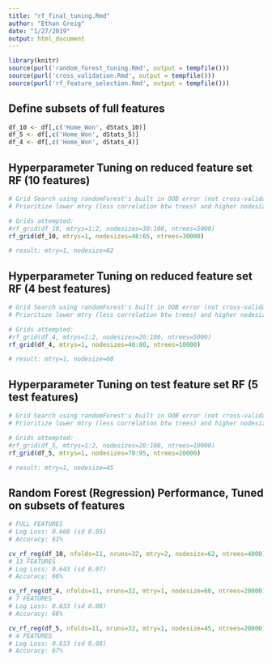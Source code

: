 ```yaml
---
title: "rf_final_tuning.Rmd"
author: "Ethan Greig"
date: "1/27/2019"
output: html_document
---
```


```r
library(knitr)
source(purl('random_forest_tuning.Rmd', output = tempfile()))
source(purl('cross_validation.Rmd', output = tempfile()))
source(purl('rf_feature_selection.Rmd', output = tempfile()))
```

## Define subsets of full features
```r
df_10 <- df[,c('Home_Won', dStats_10)]
df_5 <- df[,c('Home_Won', dStats_5)]
df_4 <- df[,c('Home_Won', dStats_4)]
```

## Hyperparameter Tuning on reduced feature set RF (10 features)
```r
# Grid Search using randomForest's built in OOB error (not cross-validated Log Loss).
# Prioritize lower mtry (less correlation btw trees) and higher nodesize (smoothing out regression)

# Grids attempted:
#rf_grid(df_10, mtrys=1:2, nodesizes=30:100, ntrees=5000)
rf_grid(df_10, mtrys=1, nodesizes=48:65, ntrees=30000)

# result: mtry=1, nodesize=62
```

## Hyperparameter Tuning on reduced feature set RF (4 best features)
```r
# Grid Search using randomForest's built in OOB error (not cross-validated Log Loss)
# Prioritize lower mtry (less correlation btw trees) and higher nodesize (smoothing out regression)

# Grids attempted:
#rf_grid(df_4, mtrys=1:2, nodesizes=20:100, ntrees=5000)
rf_grid(df_4, mtrys=1, nodesizes=40:80, ntrees=10000)

# result: mtry=1, nodesize=60
```

## Hyperparameter Tuning on test feature set RF (5 test features)
```r
# Grid Search using randomForest's built in OOB error (not cross-validated Log Loss)
# Prioritize lower mtry (less correlation btw trees) and higher nodesize (smoothing votes)

# Grids attempted:
#rf_grid(df_5, mtrys=1:2, nodesizes=20:100, ntrees=10000)
rf_grid(df_5, mtrys=1, nodesizes=70:95, ntrees=20000)

# result: mtry=1, nodesize=45
```

## Random Forest (Regression) Performance, Tuned on subsets of features
```r
# FULL FEATURES
# Log Loss: 0.660 (sd 0.05)
# Accuracy: 61%

cv_rf_reg(df_10, nfolds=11, nruns=32, mtry=2, nodesize=62, ntrees=4000)
# 13 FEATURES
# Log Loss: 0.643 (sd 0.07)
# Accuracy: 66%

cv_rf_reg(df_4, nfolds=11, nruns=32, mtry=1, nodesize=60, ntrees=20000)
# 7 FEATURES
# Log Loss: 0.633 (sd 0.08)
# Accuracy: 66%

cv_rf_reg(df_5, nfolds=11, nruns=32, mtry=1, nodesize=45, ntrees=20000)
# 4 FEATURES
# Log Loss: 0.633 (sd 0.08)
# Accuracy: 67%

```

